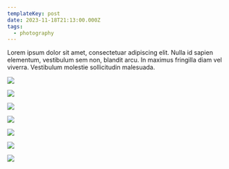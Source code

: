 ```yaml
---
templateKey: post
date: 2023-11-18T21:13:00.000Z
tags:
  - photography
---
```

Lorem ipsum dolor sit amet, consectetuar adipiscing elit. Nulla id sapien elementum, vestibulum sem non, blandit arcu. In maximus fringilla diam vel viverra. Vestibulum molestie sollicitudin malesuada.

![](../../static/assets/20231118-IMG_7865.jpg)

![](../../static/assets/20231118-IMG_7875.jpg)

![](../../static/assets/20231118-IMG_7930.jpg)

![](../../static/assets/20231118-IMG_7898.jpg)

![](../../static/assets/20231118-IMG_7850.jpg)

![](../../static/assets/20231118-IMG_7842.jpg)

![](../../static/assets/20231118-IMG_7977.jpg)